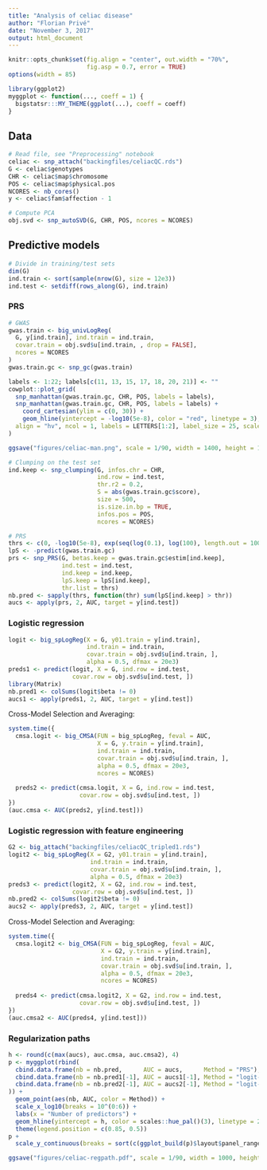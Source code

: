 ```yaml
---
title: "Analysis of celiac disease"
author: "Florian Privé"
date: "November 3, 2017"
output: html_document
---
```


```r
knitr::opts_chunk$set(fig.align = "center", out.width = "70%", 
                      fig.asp = 0.7, error = TRUE)
options(width = 85)
```

```r
library(ggplot2)
myggplot <- function(..., coeff = 1) {
  bigstatsr:::MY_THEME(ggplot(...), coeff = coeff)
} 
```

## Data

```r
# Read file, see "Preprocessing" notebook
celiac <- snp_attach("backingfiles/celiacQC.rds")
G <- celiac$genotypes
CHR <- celiac$map$chromosome
POS <- celiac$map$physical.pos
NCORES <- nb_cores()
y <- celiac$fam$affection - 1
```

```r
# Compute PCA
obj.svd <- snp_autoSVD(G, CHR, POS, ncores = NCORES)
```

## Predictive models

```r
# Divide in training/test sets
dim(G)
ind.train <- sort(sample(nrow(G), size = 12e3))
ind.test <- setdiff(rows_along(G), ind.train)
```

### PRS

```r
# GWAS
gwas.train <- big_univLogReg(
  G, y[ind.train], ind.train = ind.train, 
  covar.train = obj.svd$u[ind.train, , drop = FALSE], 
  ncores = NCORES
)
gwas.train.gc <- snp_gc(gwas.train)
```

```r
labels <- 1:22; labels[c(11, 13, 15, 17, 18, 20, 21)] <- ""
cowplot::plot_grid(
  snp_manhattan(gwas.train.gc, CHR, POS, labels = labels),
  snp_manhattan(gwas.train.gc, CHR, POS, labels = labels) +
    coord_cartesian(ylim = c(0, 30)) + 
    geom_hline(yintercept = -log10(5e-8), color = "red", linetype = 3),
  align = "hv", ncol = 1, labels = LETTERS[1:2], label_size = 25, scale = 0.95
)
```

```r
ggsave("figures/celiac-man.png", scale = 1/90, width = 1400, height = 1000)
```

```r
# Clumping on the test set
ind.keep <- snp_clumping(G, infos.chr = CHR,
                         ind.row = ind.test,
                         thr.r2 = 0.2, 
                         S = abs(gwas.train.gc$score),
                         size = 500,
                         is.size.in.bp = TRUE,
                         infos.pos = POS,
                         ncores = NCORES)
```

```r
# PRS
thrs <- c(0, -log10(5e-8), exp(seq(log(0.1), log(100), length.out = 100)))
lpS <- -predict(gwas.train.gc)
prs <- snp_PRS(G, betas.keep = gwas.train.gc$estim[ind.keep],
               ind.test = ind.test,
               ind.keep = ind.keep,
               lpS.keep = lpS[ind.keep], 
               thr.list = thrs)
nb.pred <- sapply(thrs, function(thr) sum(lpS[ind.keep] > thr))
aucs <- apply(prs, 2, AUC, target = y[ind.test])
```


### Logistic regression

```r
logit <- big_spLogReg(X = G, y01.train = y[ind.train], 
                      ind.train = ind.train, 
                      covar.train = obj.svd$u[ind.train, ],
                      alpha = 0.5, dfmax = 20e3)
preds1 <- predict(logit, X = G, ind.row = ind.test, 
                  covar.row = obj.svd$u[ind.test, ])
library(Matrix)
nb.pred1 <- colSums(logit$beta != 0)
aucs1 <- apply(preds1, 2, AUC, target = y[ind.test])
```

Cross-Model Selection and Averaging:

```r
system.time({
  cmsa.logit <- big_CMSA(FUN = big_spLogReg, feval = AUC,
                         X = G, y.train = y[ind.train], 
                         ind.train = ind.train, 
                         covar.train = obj.svd$u[ind.train, ],
                         alpha = 0.5, dfmax = 20e3, 
                         ncores = NCORES)
  
  preds2 <- predict(cmsa.logit, X = G, ind.row = ind.test, 
                    covar.row = obj.svd$u[ind.test, ])
})
(auc.cmsa <- AUC(preds2, y[ind.test]))
```


### Logistic regression with feature engineering

```r
G2 <- big_attach("backingfiles/celiacQC_tripled1.rds")
logit2 <- big_spLogReg(X = G2, y01.train = y[ind.train], 
                       ind.train = ind.train, 
                       covar.train = obj.svd$u[ind.train, ],
                       alpha = 0.5, dfmax = 20e3)
preds3 <- predict(logit2, X = G2, ind.row = ind.test, 
                  covar.row = obj.svd$u[ind.test, ])
nb.pred2 <- colSums(logit2$beta != 0)
aucs2 <- apply(preds3, 2, AUC, target = y[ind.test])
```

Cross-Model Selection and Averaging:

```r
system.time({
  cmsa.logit2 <- big_CMSA(FUN = big_spLogReg, feval = AUC,
                          X = G2, y.train = y[ind.train], 
                          ind.train = ind.train, 
                          covar.train = obj.svd$u[ind.train, ],
                          alpha = 0.5, dfmax = 20e3, 
                          ncores = NCORES)
  
  preds4 <- predict(cmsa.logit2, X = G2, ind.row = ind.test, 
                    covar.row = obj.svd$u[ind.test, ])
})
(auc.cmsa2 <- AUC(preds4, y[ind.test]))
```

### Regularization paths

```r
h <- round(c(max(aucs), auc.cmsa, auc.cmsa2), 4)
p <- myggplot(rbind(
  cbind.data.frame(nb = nb.pred,      AUC = aucs,      Method = "PRS"),
  cbind.data.frame(nb = nb.pred1[-1], AUC = aucs1[-1], Method = "logit-simple"),
  cbind.data.frame(nb = nb.pred2[-1], AUC = aucs2[-1], Method = "logit-triple")
)) +
  geom_point(aes(nb, AUC, color = Method)) +
  scale_x_log10(breaks = 10^(0:6)) +
  labs(x = "Number of predictors") +
  geom_hline(yintercept = h, color = scales::hue_pal()(3), linetype = 2) +
  theme(legend.position = c(0.85, 0.5))
p + 
  scale_y_continuous(breaks = sort(c(ggplot_build(p)$layout$panel_ranges[[1]]$y.major_source, h)))
```


```r
ggsave("figures/celiac-regpath.pdf", scale = 1/90, width = 1000, height = 700)
```

